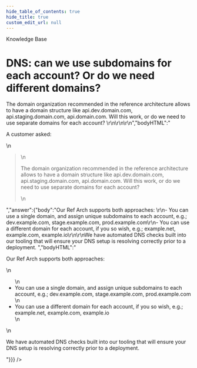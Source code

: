 ```yaml
---
hide_table_of_contents: true
hide_title: true
custom_edit_url: null
---
```



<head>
  <link rel="canonical" href="https://github.com/tnn-tnn-tnn-tnn-tnn-gruntwork-io/knowledge-base/discussions/61" />
</head>

<CenterLayout>
<span className="searchCategory">Knowledge Base</span>
<h1>DNS: can we use subdomains for each account? Or do we need different domains?</h1>
<GitHub discussion={{"id":"D_kwDOF8slf84AOB2C","number":61,"author":{"login":"zackproser"},"title":"DNS: can we use subdomains for each account? Or do we need different domains?","body":"A customer asked: \r\n> The domain organization recommended in the reference architecture allows to have a domain structure like api.dev.domain.com, api.staging.domain.com, api.domain.com. Will this work, or do we need to use separate domains for each account? \r\n\r\n\r\n","bodyHTML":"<p dir=\"auto\">A customer asked:</p>\n<blockquote>\n<p dir=\"auto\">The domain organization recommended in the reference architecture allows to have a domain structure like api.dev.domain.com, api.staging.domain.com, api.domain.com. Will this work, or do we need to use separate domains for each account?</p>\n</blockquote>","answer":{"body":"Our Ref Arch supports both approaches: \r\n- You can use a single domain, and assign unique subdomains to each account, e.g.; dev.example.com, stage.example.com, prod.example.com\r\n- You can use a different domain for each account, if you so wish, e.g.; example.net, example.com, example.io\r\n\r\nWe have automated DNS checks built into our tooling that will ensure your DNS setup is resolving correctly prior to a deployment. ","bodyHTML":"<p dir=\"auto\">Our Ref Arch supports both approaches:</p>\n<ul dir=\"auto\">\n<li>You can use a single domain, and assign unique subdomains to each account, e.g.; dev.example.com, stage.example.com, prod.example.com</li>\n<li>You can use a different domain for each account, if you so wish, e.g.; example.net, example.com, example.io</li>\n</ul>\n<p dir=\"auto\">We have automated DNS checks built into our tooling that will ensure your DNS setup is resolving correctly prior to a deployment.</p>"}}} />

</CenterLayout>
  

<!-- ##DOCS-SOURCER-START
{
  "sourcePlugin": "github-discussions",
  "hash": "cfb8d75e8ef76bb30bab377c1a861c48"
}
##DOCS-SOURCER-END -->

